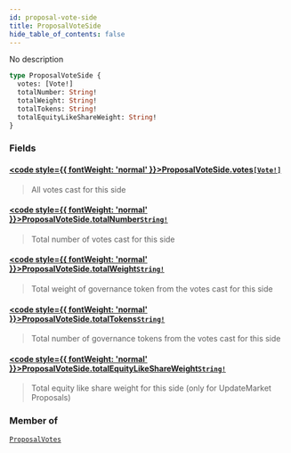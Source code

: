 ```yaml
---
id: proposal-vote-side
title: ProposalVoteSide
hide_table_of_contents: false
---
```








No description

```graphql
type ProposalVoteSide {
  votes: [Vote!]
  totalNumber: String!
  totalWeight: String!
  totalTokens: String!
  totalEquityLikeShareWeight: String!
}
```


### Fields

#### [<code style={{ fontWeight: 'normal' }}>ProposalVoteSide.<b>votes</b></code>](#)<Bullet />[`[Vote!]`](/testnet/api/graphql/objects/vote) <Badge class="secondary" text="list"/> <Badge class="secondary" text="object"/>
> All votes cast for this side
> 

#### [<code style={{ fontWeight: 'normal' }}>ProposalVoteSide.<b>totalNumber</b></code>](#)<Bullet />[`String!`](/testnet/api/graphql/scalars/string) <Badge class="secondary" text="non-null"/> <Badge class="secondary" text="scalar"/>
> Total number of votes cast for this side
> 

#### [<code style={{ fontWeight: 'normal' }}>ProposalVoteSide.<b>totalWeight</b></code>](#)<Bullet />[`String!`](/testnet/api/graphql/scalars/string) <Badge class="secondary" text="non-null"/> <Badge class="secondary" text="scalar"/>
> Total weight of governance token from the votes cast for this side
> 

#### [<code style={{ fontWeight: 'normal' }}>ProposalVoteSide.<b>totalTokens</b></code>](#)<Bullet />[`String!`](/testnet/api/graphql/scalars/string) <Badge class="secondary" text="non-null"/> <Badge class="secondary" text="scalar"/>
> Total number of governance tokens from the votes cast for this side
> 

#### [<code style={{ fontWeight: 'normal' }}>ProposalVoteSide.<b>totalEquityLikeShareWeight</b></code>](#)<Bullet />[`String!`](/testnet/api/graphql/scalars/string) <Badge class="secondary" text="non-null"/> <Badge class="secondary" text="scalar"/>
> Total equity like share weight for this side (only for UpdateMarket Proposals)
> 



### Member of

[`ProposalVotes`](/testnet/api/graphql/objects/proposal-votes)  <Badge class="secondary" text="object"/>



